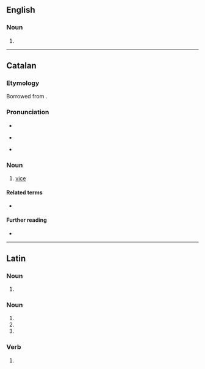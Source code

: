 ==English==

===Noun===
{{head|en|noun form}}

# {{plural of|vicus|lang=en}}

----

==Catalan==

===Etymology===
Borrowed from {{bor|ca|la|vitium}}.

===Pronunciation===
* {{ca-IPA}}
* {{homophones|bici|lang=ca}} {{q|Central}}
* {{rhymes|isi|lang=ca}}

===Noun===
{{ca-noun|m}}

# [[vice]] {{gloss|bad habit}}

====Related terms====
* {{l|ca|viciós}}

====Further reading====
* {{R:IEC2}}

----

==Latin==

===Noun===
{{la-noun-form|vicī}}

# {{inflection of|vicis||dat|s|lang=la}}

===Noun===
{{la-noun-form|vīcī}}

# {{inflection of|vīcus||nom|p|lang=la}}
# {{inflection of|vīcus||gen|s|lang=la}}
# {{inflection of|vīcus||voc|p|lang=la}}

===Verb===
{{la-verb-form|vīcī}}

# {{inflection of|vincō||1|s|perf|act|indc|gloss=I have [[conquer]]ed|lang=la}}
